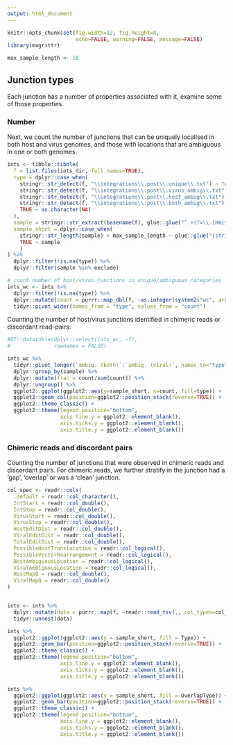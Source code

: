 ```yaml
---
output: html_document
---
```


```r
knitr::opts_chunk$set(fig.width=12, fig.height=8,
                      echo=FALSE, warning=FALSE, message=FALSE)
library(magrittr)

max_sample_length <- 10


```

## Junction types

Each junction has a number of properties associated with it, examine some of those properties.

### Number

Next, we count the number of junctions that can be uniquely localised in both host and virus genomes, and those with locations that are ambiguous in one or both genomes.

```r
ints <- tibble::tibble(
  f = list.files(ints_dir, full.names=TRUE),
  type = dplyr::case_when(
    stringr::str_detect(f, "\\integrations\\.post\\.unique\\.txt") ~ "unique",
    stringr::str_detect(f, "\\integrations\\.post\\.virus_ambig\\.txt") ~ "ambig. (viral)",
    stringr::str_detect(f, "\\integrations\\.post\\.host_ambig\\.txt") ~ "ambig. (host)",   
    stringr::str_detect(f, "\\integrations\\.post\\.both_ambig\\.txt") ~ "ambig. (both)",  
    TRUE ~ as.character(NA)
  ),
  sample = stringr::str_extract(basename(f), glue::glue("^.+(?=\\.{Hmisc::escapeRegex(params$host)})")),
  sample_short = dplyr::case_when(
    stringr::str_length(sample) > max_sample_length ~ glue::glue("{stringr::str_sub(sample, end=max_sample_length)}..."),
    TRUE ~ sample
    )
) %>% 
  dplyr::filter(!is.na(type)) %>% 
  dplyr::filter(sample %in% exclude)

# count number of host/virus junctions in unique/ambiguous categories
ints_wc <- ints %>% 
  dplyr::filter(!is.na(type)) %>% 
  dplyr::mutate(count = purrr::map_dbl(f, ~as.integer(system2("wc", args = c("-l", .x,  " | awk '{print $1}'"), stdout=TRUE))-1)) %>% 
  tidyr::pivot_wider(names_from = "type", values_from = "count")


```

Counting the number of host/virus junctions identified in chimeric reads or discordant read-pairs:
```r
#DT::datatable(dplyr::select(ints_wc, -f), 
#              rownames = FALSE)
```


```r


ints_wc %>% 
  tidyr::pivot_longer(`ambig. (both)`:`ambig. (viral)`, names_to="type", values_to="count") %>% 
  dplyr::group_by(sample) %>% 
  dplyr::mutate(frac = count/sum(count)) %>% 
  dplyr::ungroup() %>% 
  ggplot2::ggplot(ggplot2::aes(y=sample_short, x=count, fill=type)) +
  ggplot2::geom_col(position=ggplot2::position_stack(reverse=TRUE)) +
  ggplot2::theme_classic() +
  ggplot2::theme(legend.position="bottom",
                 axis.line.y = ggplot2::element_blank(),
                 axis.ticks.y = ggplot2::element_blank(),
                 axis.title.y = ggplot2::element_blank())
```


### Chimeric reads and discordant pairs

Counting the number of junctions that were observed in chimeric reads and discordant pairs.  For chimeric reads, we further stratify in the junction had a 'gap', 'overlap' or was a 'clean' junction.

```r
col_spec <- readr::cols(
  .default = readr::col_character(),
  IntStart = readr::col_double(),
  IntStop = readr::col_double(),
  VirusStart = readr::col_double(),
  VirusStop = readr::col_double(),
  HostEditDist = readr::col_double(),
  ViralEditDist = readr::col_double(),
  TotalEditDist = readr::col_double(),
  PossibleHostTranslocation = readr::col_logical(),
  PossibleVectorRearrangement = readr::col_logical(),
  HostAmbiguousLocation = readr::col_logical(),
  ViralAmbiguousLocation = readr::col_logical(),
  HostMapQ = readr::col_double(),
  ViralMapQ = readr::col_double()
)


ints <- ints %>% 
  dplyr::mutate(data = purrr::map(f, ~readr::read_tsv(., col_types=col_spec))) %>% 
  tidyr::unnest(data)
```



```r
ints %>% 
  ggplot2::ggplot(ggplot2::aes(y = sample_short, fill = Type)) +
  ggplot2::geom_bar(position=ggplot2::position_stack(reverse=TRUE)) +
  ggplot2::theme_classic() +
  ggplot2::theme(legend.position="bottom",
                 axis.line.y = ggplot2::element_blank(),
                 axis.ticks.y = ggplot2::element_blank(),
                 axis.title.y = ggplot2::element_blank())
```



```r
ints %>% 
  ggplot2::ggplot(ggplot2::aes(y = sample_short, fill = OverlapType)) +
  ggplot2::geom_bar(position=ggplot2::position_stack(reverse=TRUE)) +
  ggplot2::theme_classic() +
  ggplot2::theme(legend.position="bottom",
                 axis.line.y = ggplot2::element_blank(),
                 axis.ticks.y = ggplot2::element_blank(),
                 axis.title.y = ggplot2::element_blank())
```
